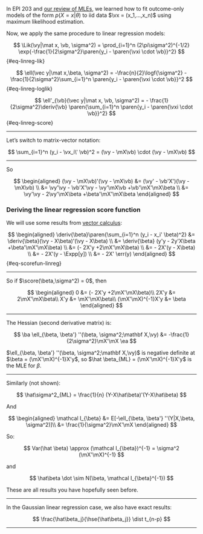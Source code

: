 :::{.notes}

In EPI 203 and [our review of MLEs](intro-MLEs.qmd#sec-intro-MLEs), 
we learned how to fit outcome-only models of the form $p(X=x|\theta)$ 
to iid data $\vx = (x_1,…,x_n)$ using maximum likelihood estimation.

Now, we apply the same procedure to linear regression models:

:::

$$
\Lik(\vy|\mat x, \vb, \sigma^2) = 
\prod_{i=1}^n (2\pi\sigma^2)^{-1/2} 
\exp{-\frac{1}{2\sigma^2}\paren{y_i - \paren{\vxi \cdot \vb}}^2}
$$ {#eq-linreg-lik}

$$
\ell(\vec y|\mat x,\beta, \sigma^2) 
= -\frac{n}{2}\logf{\sigma^2} - 
\frac{1}{2\sigma^2}\sum_{i=1}^n \paren{y_i - \paren{\vxi \cdot \vb}}^2
$$ {#eq-linreg-loglik}

$$
\ell'_{\vb}(\vec y|\mat x, \vb, \sigma^2) 
= - 
\frac{1}{2\sigma^2}\deriv{\vb}
\paren{\sum_{i=1}^n \paren{y_i - \paren{\vxi \cdot \vb}}^2}
$$ {#eq-linreg-score}

---

::: notes
Let's switch to matrix-vector notation:
:::

$$
\sum_{i=1}^n (y_i - \vx_i\' \vb)^2 
= (\vy - \mX\vb) \cdot (\vy - \mX\vb)
$$

---

So

$$
\begin{aligned}
(\vy - \mX\vb)'(\vy - \mX\vb) 
&= (\vy' - \vb'X')(\vy - \mX\vb)
\\ &= \vy'\vy - \vb'X'\vy - \vy'\mX\vb +\vb'\mX'\mX\beta
\\ &= \vy'\vy - 2\vy'\mX\beta +\beta'\mX'\mX\beta
\end{aligned}
$$

### Deriving the linear regression score function

::: notes
We will use some results from [vector calculus](math-prereqs.qmd#sec-vector-calculus):
:::

$$
\begin{aligned}
\deriv{\beta}\paren{\sum_{i=1}^n (y_i - x_i' \beta)^2} 
&= \deriv{\beta}(\vy - X\beta)'(\vy - X\beta)
\\ &= \deriv{\beta} (y'y - 2y'X\beta +\beta'\mX'\mX\beta)
\\ &= (- 2X'y +2\mX'\mX\beta)
\\ &= - 2X'(y - X\beta)
\\ &= - 2X'(y - \Expp[y])
\\ &= - 2X' \err(y)
\end{aligned}
$${#eq-scorefun-linreg}

---

So if $\score(\beta,\sigma^2) = 0$, then

$$
\begin{aligned}
0 &= (- 2X'y +2\mX'\mX\beta)\\
2X'y &= 2\mX'\mX\beta\\
X'y &= \mX'\mX\beta\\
(\mX'\mX)^{-1}X'y &= \beta
\end{aligned}
$$

---

The Hessian (second derivative matrix) is:

$$
\ba
\ell_{\beta, \beta'} ''(\beta, \sigma^2;\mathbf X,\vy)
&= -\frac{1}{2\sigma^2}\mX'\mX
\ea
$$

$\ell_{\beta, \beta'} ''(\beta, \sigma^2;\mathbf X,\vy)$  is negative definite at $\beta = (\mX'\mX)^{-1}X'y$, so $\hat \beta_{ML} = (\mX'\mX)^{-1}X'y$ is the MLE for $\beta$.

---

Similarly (not shown):

$$
\hat\sigma^2_{ML} = \frac{1}{n} (Y-X\hat\beta)'(Y-X\hat\beta)
$$

And

$$
\begin{aligned}
\mathcal I_{\beta} &= E[-\ell_{\beta, \beta'} ''(Y|X,\beta, \sigma^2)]\\
&= \frac{1}{\sigma^2}\mX'\mX
\end{aligned}
$$


So:

$$
Var(\hat \beta) \approx (\mathcal I_{\beta})^{-1} = \sigma^2 (\mX'\mX)^{-1}
$$

and

$$
\hat\beta \dot \sim N(\beta, \mathcal I_{\beta}^{-1})
$$ 

:::{.notes}

These are all results you have hopefully seen before.

:::

---

In the Gaussian linear regression case, we also have exact results:

$$
\frac{\hat\beta_j}{\hse{\hat\beta_j}} \dist t_{n-p}
$$ 

---
